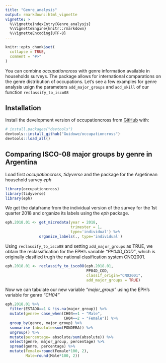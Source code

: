 ```yaml
---
title: "Genre_analysis"
output: rmarkdown::html_vignette
vignette: >
  %\VignetteIndexEntry{Genre_analysis}
  %\VignetteEngine{knitr::rmarkdown}
  %\VignetteEncoding{UTF-8}
---
```


```r
knitr::opts_chunk$set(
  collapse = TRUE,
  comment = "#>"
)
```

<!-- badges: start -->
<!-- badges: end -->

You can combine *occupationcross* with genre information available in households surveys. The package allows for international comparations on the genre distribution of occupations. Let's see a few examples for genre analysis usign the parameters ```add_major_groups``` and ```add_skill``` of our function ```reclassify_to_isco08```

## Installation

Install the development version of occupationcross from [GitHub](https://github.com/) with:

```r
# install.packages("devtools")
devtools::install_github("Guidowe/occupationcross")
devtools::load_all()
```

## Comparing ISCO-08 major groups by genre in Argentina

Load first *occupationcross*, *tidyverse* and the package for the Argetinean household survey *eph*
```r
library(occupationcross)
library(tidyverse)
library(eph)
```

We get the dataframe from the individual version of the survey for the 1st quarter 2018 and organize its labels using the *eph* package.

```r
eph.2018.01 <- get_microdata(year = 2018, 
                             trimester = 1, 
                             type='individual') %>% 
               organize_labels(., type='individual')
```

Using ```reclassify_to_isco08``` and setting ```add_major_groups``` as TRUE, we obtain the reclassification for the EPH's variable  *"PP04D_COD"*, which is originally clasified trugh the national clasification system CNO2001.

```r
eph.2018.01 <- reclassify_to_isco08(eph.2018.01, 
                                    PP04D_COD, 
                                    classif_origin="CNO2001", 
                                    add_major_groups = TRUE)
```

Now we can tabulate our new variable *"major_group"* using the EPH's variable for genre *"CH04"*

```r

eph.2018.01 %>% 
  filter(ESTADO==1 & !is.na(major_group)) %>% 
  mutate(genre= case_when(CH04==1 ~ "Male", 
                          CH04==2 ~ "Female")) %>% 
  group_by(genre, major_group) %>% 
  summarise (absolute=sum(PONDERA)) %>% 
  ungroup() %>% 
  mutate(percentage= absolute/sum(absolute)) %>% 
  select(genre, major_group, percentage) %>% 
  spread(genre, percentage) %>% 
  mutate(Female=round(Female*100, 2), 
         Male=round(Male*100, 2)) 

```



